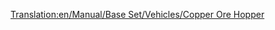 [[Translation:en/Manual/Base Set/Vehicles/Copper Ore Hopper]]
{{hu/Navbox Vagonok}}
{{hu/Vagonok|Name=Rézércszállító vagon
|Picture=[[File:en/Copperorehopper.png]]
|NormalCost=£1,048 ($2,096)
|NormalWeight=19 / 49 t
|NormalCapacity=30 tonnes of copper ore
|MonoCost="
|MonoWeight=19 / 54 t
|MonoCapacity=35 tonnes of copper ore
|MagCost="
|MagWeight=19 / 56 t
|MagCapacity=37 tonnes of copper ore
|Description=Rakományához, a [[hu/Manual/Base Set/Economy/Rézérc|rézérchez]] hasonlóan csak [[hu/Manual/Éghajlatok#Szubtrópusi|szubtrópusi]] éghajlaton elérhető.
}}
